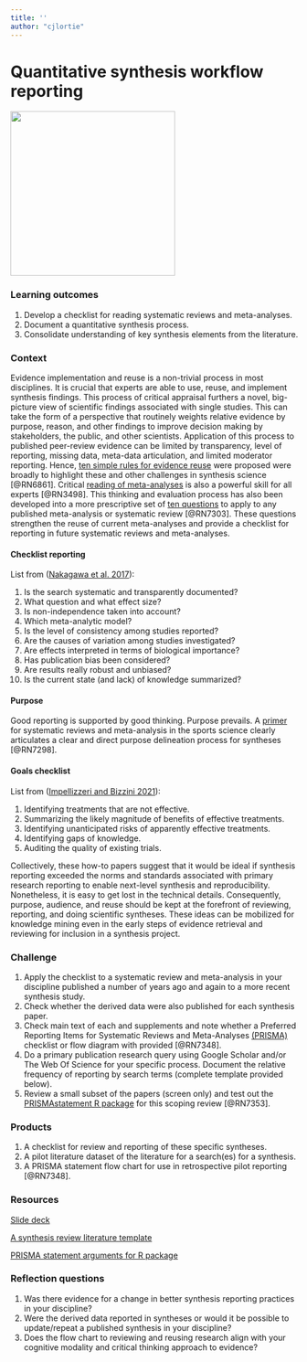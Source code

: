 ```yaml
--- 
title: ''
author: "cjlortie"
---
```


# Quantitative synthesis workflow reporting {#reporting}

![](./report.png){width=3in}    



### Learning outcomes {-}  
1. Develop a checklist for reading systematic reviews and meta-analyses.  
2. Document a quantitative synthesis process.  
3. Consolidate understanding of key synthesis elements from the literature.  


### Context {-}  
Evidence implementation and reuse is a non-trivial process in most disciplines. It is crucial that experts are able to use, reuse, and implement synthesis findings. This process of critical appraisal furthers a novel, big-picture view of scientific findings associated with single studies. This can take the form of a perspective that routinely weights relative evidence by purpose, reason, and other findings to improve decision making by stakeholders, the public, and other scientists. Application of this process to published peer-review evidence can be limited by transparency, level of reporting, missing data, meta-data articulation, and limited moderator reporting. Hence, [ten simple rules for evidence reuse](https://www.facetsjournal.com/doi/10.1139/facets-2020-0021) were proposed were broadly to highlight these and other challenges in synthesis science [@RN6861]. Critical [reading of meta-analyses](https://onlinelibrary.wiley.com/doi/10.1002/jrsm.1109) is also a powerful skill for all experts [@RN3498]. This thinking and evaluation process has also been developed into a more prescriptive set of [ten questions](https://bmcbiol.biomedcentral.com/articles/10.1186/s12915-017-0357-7) to apply to any published meta-analysis or systematic review [@RN7303]. These questions strengthen the reuse of current  meta-analyses and provide a checklist for reporting in future systematic reviews and meta-analyses.  



#### Checklist reporting {-}  
List from ([Nakagawa et al. 2017](https://bmcbiol.biomedcentral.com/articles/10.1186/s12915-017-0357-7)):  

1. Is the search systematic and transparently documented?
2. What question and what effect size?  
3. Is non-independence taken into account?  
4. Which meta-analytic model?  
5. Is the level of consistency among studies reported?  
6. Are the causes of variation among studies investigated?  
7. Are effects interpreted in terms of biological importance?  
8. Has publication bias been considered?  
9. Are results really robust and unbiased?  
10. Is the current state (and lack) of knowledge summarized?  




#### Purpose {-}  
Good reporting is supported by good thinking.  Purpose prevails. A [primer](https://www.ncbi.nlm.nih.gov/pmc/articles/PMC3474302/) for  systematic reviews and meta-analysis in the sports science clearly articulates a clear and direct purpose delineation process for syntheses [@RN7298].  

#### Goals checklist {-}  
List from ([Impellizzeri and Bizzini 2021](https://www.ncbi.nlm.nih.gov/pmc/articles/PMC3474302/)):  

1. Identifying treatments that are not effective.  
2. Summarizing the likely magnitude of benefits of effective treatments.  
3. Identifying unanticipated risks of apparently effective treatments.  
4. Identifying gaps of knowledge.  
5. Auditing the quality of existing trials.  

Collectively, these how-to papers suggest that it would be ideal if synthesis reporting exceeded the norms and standards associated with primary research reporting to enable next-level synthesis and reproducibility. Nonetheless, it is easy to get lost in the technical details. Consequently, purpose, audience, and reuse should be kept at the forefront of reviewing, reporting, and doing scientific syntheses. These ideas can be mobilized for knowledge mining even in the early steps of evidence retrieval and reviewing for inclusion in a synthesis project.     


### Challenge {-}  
1. Apply the checklist to a systematic review and meta-analysis in your discipline published a number of years ago and again to a more recent synthesis study.  
2. Check whether the derived data were also published for each synthesis paper.  
3. Check main text of each and supplements and note whether a Preferred Reporting Items for Systematic Reviews and Meta-Analyses [(PRISMA)](http://www.prisma-statement.org) checklist or flow diagram with provided [@RN7348].  
4. Do a primary publication research query using Google Scholar and/or The Web Of Science for your specific process. Document the relative frequency of reporting by search terms (complete template provided below).  
5. Review a small subset of the papers (screen only) and test out the [PRISMAstatement R package](https://cran.r-project.org/web/packages/PRISMAstatement/index.html) for this scoping review [@RN7353].  

### Products {-}  
1. A checklist for review and reporting of these specific syntheses.  
2. A pilot literature dataset of the literature for a search(es) for a synthesis.  
3. A PRISMA statement flow chart for use in retrospective pilot reporting [@RN7348].  

### Resources {-}  
[Slide deck](https://figshare.com/articles/presentation/Quantitative_synthesis_reporting/16608700)      

[A synthesis review literature template](https://figshare.com/articles/dataset/A_synthesis_review_literature_template/16608715)  

[PRISMA statement arguments for R package](https://figshare.com/articles/dataset/PRISMA_statement_arguments_for_R_package/16608721)  

### Reflection questions {-}  
1. Was there evidence for a change in better synthesis reporting practices in your discipline?  
2. Were the derived data reported in syntheses or would it be possible to update/repeat a published synthesis in your discipline?    
3. Does the flow chart to reviewing and reusing research align with your cognitive modality and critical thinking approach to evidence?  
